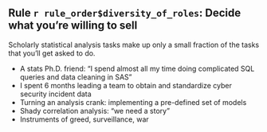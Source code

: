 
## Rule `r rule_order$diversity_of_roles`: Decide what you're willing to sell

Scholarly statistical analysis tasks make up only a small fraction of the tasks that you'll get asked to do.

- A stats Ph.D. friend: "I spend almost all my time doing complicated SQL queries and data cleaning in SAS"
- I spent 6 months leading a team to obtain and standardize cyber security incident data 
- Turning an analysis crank: implementing a pre-defined set of models
- Shady correlation analysis: "we need a story"
- Instruments of greed, surveillance, war
